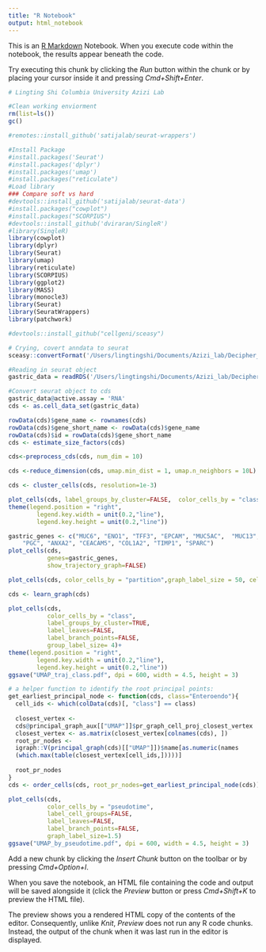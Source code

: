 ```yaml
---
title: "R Notebook"
output: html_notebook
---
```


This is an [R Markdown](http://rmarkdown.rstudio.com) Notebook. When you execute code within the notebook, the results appear beneath the code. 

Try executing this chunk by clicking the *Run* button within the chunk or by placing your cursor inside it and pressing *Cmd+Shift+Enter*. 

```r
# Lingting Shi Columbia University Azizi Lab 

#Clean working enviorment
rm(list=ls())
gc()
```

```r
#remotes::install_github('satijalab/seurat-wrappers')
```



```r
#Install Package
#install.packages('Seurat')
#install.packages('dplyr')
#install.packages('umap')
#install.packages("reticulate")
#Load library
### Compare soft vs hard
#devtools::install_github('satijalab/seurat-data')
#install.packages("cowplot")
#install.packages("SCORPIUS")
#devtools::install_github('dviraran/SingleR')
#library(SingleR)
library(cowplot)
library(dplyr)
library(Seurat)
library(umap)
library(reticulate)
library(SCORPIUS)
library(ggplot2)
library(MASS) 
library(monocle3)
library(Seurat)
library(SeuratWrappers)
library(patchwork)
```
```r
#devtools::install_github("cellgeni/sceasy")
```

```r
# Crying, covert anndata to seurat
sceasy::convertFormat('/Users/lingtingshi/Documents/Azizi_lab/Decipher_monocle/gastric_data.h5', from="anndata", to="seurat",outFile='gastric_data.rds')
```

```r
#Reading in seurat object
gastric_data = readRDS('/Users/lingtingshi/Documents/Azizi_lab/Decipher_monocle/gastric_data.rds')
```


```r
#Convert seurat object to cds
gastric_data@active.assay = 'RNA'
cds <- as.cell_data_set(gastric_data)
```
```r
rowData(cds)$gene_name <- rownames(cds)
rowData(cds)$gene_short_name <- rowData(cds)$gene_name
rowData(cds)$id = rowData(cds)$gene_short_name
cds <- estimate_size_factors(cds)
```

```r
cds<-preprocess_cds(cds, num_dim = 10)
```

```r
cds <-reduce_dimension(cds, umap.min_dist = 1, umap.n_neighbors = 10L)
```

```r
cds <- cluster_cells(cds, resolution=1e-3)
```


```r
plot_cells(cds, label_groups_by_cluster=FALSE,  color_cells_by = "class",group_label_size = 6, cell_size = 0.5)+
theme(legend.position = "right",
        legend.key.width = unit(0.2,"line"),
        legend.key.height = unit(0.2,"line"))
```


```r
gastric_genes <- c("MUC6", "ENO1", "TFF3", "EPCAM", "MUC5AC",  "MUC13",
    "PGC", "ANXA2", "CEACAM5", "COL1A2", "TIMP1", "SPARC")
plot_cells(cds,
           genes=gastric_genes,
           show_trajectory_graph=FALSE)
```
```r
plot_cells(cds, color_cells_by = "partition",graph_label_size = 50, cell_size = 0.5)
```


```r
cds <- learn_graph(cds)

```
```r
plot_cells(cds,
           color_cells_by = "class",
           label_groups_by_cluster=TRUE,
           label_leaves=FALSE,
           label_branch_points=FALSE,
           group_label_size= 4)+
theme(legend.position = "right",
        legend.key.width = unit(0.2,"line"),
        legend.key.height = unit(0.2,"line"))
ggsave("UMAP_traj_class.pdf", dpi = 600, width = 4.5, height = 3)
```



```r
# a helper function to identify the root principal points:
get_earliest_principal_node <- function(cds, class="Enteroendo"){
  cell_ids <- which(colData(cds)[, "class"] == class)
  
  closest_vertex <-
  cds@principal_graph_aux[["UMAP"]]$pr_graph_cell_proj_closest_vertex
  closest_vertex <- as.matrix(closest_vertex[colnames(cds), ])
  root_pr_nodes <-
  igraph::V(principal_graph(cds)[["UMAP"]])$name[as.numeric(names
  (which.max(table(closest_vertex[cell_ids,]))))]
  
  root_pr_nodes
}
cds <- order_cells(cds, root_pr_nodes=get_earliest_principal_node(cds))
```


```r

plot_cells(cds,
           color_cells_by = "pseudotime",
           label_cell_groups=FALSE,
           label_leaves=FALSE,
           label_branch_points=FALSE,
           graph_label_size=1.5)
ggsave("UMAP_by_pseudotime.pdf", dpi = 600, width = 4.5, height = 3)
```





Add a new chunk by clicking the *Insert Chunk* button on the toolbar or by pressing *Cmd+Option+I*.

When you save the notebook, an HTML file containing the code and output will be saved alongside it (click the *Preview* button or press *Cmd+Shift+K* to preview the HTML file). 

The preview shows you a rendered HTML copy of the contents of the editor. Consequently, unlike *Knit*, *Preview* does not run any R code chunks. Instead, the output of the chunk when it was last run in the editor is displayed.


